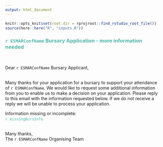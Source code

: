 ```yaml
---
output: html_document
---
```

``` r
knitr::opts_knit$set(root.dir = rprojroot::find_rstudio_root_file())
source(here::here("R", "inputs.R"))
```
### <span style="color: #4fb4a8;">`r ESMARConfName` Bursary Application - more information needed</span>  
<br>

Dear `r ESMARConfName` Bursary Applicant,  
<br>

Many thanks for your application for a bursary to support your attendance of `r ESMARConfName`. We would like to request some additional information from you to enable us to make a decision on your application. Please reply to this email with the information requested below. If we do not receive a reply we will be unable to process your application.  

Information missing or incomplete:  
<span style="color: #4fb4a8;">`r missingBursInfo`<span>
<br>
<br>

Many thanks,  
The `r ESMARConfName` Organising Team
